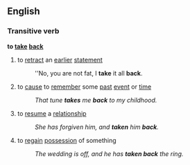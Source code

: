 ==English==
===Transitive verb===
'''to [[take]] [[back]]'''
# to [[retract]] an [[earlier]] [[statement]]
#:''No, you are not fat, I '''take''' it all '''back'''.
# to [[cause]] to [[remember]] some [[past]] [[event]] or [[time]]
#:''That tune '''takes''' me '''back''' to my childhood.''
# to [[resume]] a [[relationship]]
#:''She has forgiven him, and '''taken''' him '''back'''.''
# to [[regain]] [[possession]] of something
#:''The wedding is off, and he has '''taken back''' the ring.''